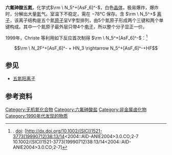 {{about|六氟砷酸五氮|<math>\rm \ N_5^+ </math>|五氮阳离子}}
{{Chembox
| Name = 
| NameEn = 
| CustomizedImage= [[File:Pentanitrogen_cation.svg|200px]][[File:Hexafluoroarsenate.png|100px]]
|  ImageSize = 
|  ImageAlt = 
| IUPACName = 
| IUPACNameZh = 
| OtherNames = 
| Section1 = {{Chembox Identifiers
|   CASNo = 236412-65-0
|   CASNo_Ref = {{cascite|correct|CAS}}
|   PubChem = 
|   SMILES =  }}
| Section2 = {{Chembox Properties
| N=5 | F=6 | As=1
|   Appearance = 
|   Density = 
|   MeltingPt = 
|   BoilingPt = 
|   Solubility =  }}
| Section3 = {{Chembox Hazards
|   MainHazards = 
|   FlashPt = 
|   Autoignition =  }}
}}

'''六氟砷酸五氮'''，化学式<math>\rm \ N_5^+[AsF_6]^-</math>，白色[[晶体|晶体]]，极易爆炸，爆炸时，分解出大量[[氮|氮]]气。室温下不稳定，需在 −78°C 保存。含 <math>\rm \ N_5^+ </math> [[离子|离子]]，该离子结构是五个氮[[原子|原子]]呈V字型排列，由5个氮原子形成两个三键和两个单键构成。其中一个氮原子最外层只带4个[[电子|电子]]，所以整个分子显正一价。

1999年，Christe 等利用如下反应首次制得 <math>\rm \ N_5^+[AsF_6]^-</math>：<ref>{{cite journal en|author=Karl O. Christe, William W. Wilson, Jeffrey A. Sheehy, Jerry A. Boatz|journal=[[Angew._Chem._Int._Ed.|Angew. Chem. Int. Ed.]]|year=1999|title=N<sub>5</sub><sup>+</sup>: A Novel Homoleptic Polynitrogen Ion as a High Energy Density Material|volume=38|issue=13–14|pages=2004–2009}}. [[doi|doi]]: <span class="reflink plainlinksneverexpand">[http://dx.doi.org/10.1002/(SICI)1521-3773(19990712)38:13/14<2004::AID-ANIE2004>3.0.CO;2-7 10.1002/(SICI)1521-3773(19990712)38:13/14<2004::AID-ANIE2004>3.0.CO;2-7]</span></ref>
:<math>\rm \ N_2F^+[AsF_6]^- + HN_3 \rightarrow N_5^+[AsF_6]^-+HF</math>

== 参见 ==
*[[五氮阳离子|五氮阳离子]]

== 参考资料 ==
{{reflist}}

{{六氟砷酸盐}}

[[Category:无机氮化合物|Category:无机氮化合物]]
[[Category:六氟砷酸盐|Category:六氟砷酸盐]]
[[Category:非金属卤化物|Category:非金属卤化物]]
[[Category:1990年代发现的物质|Category:1990年代发现的物质]]